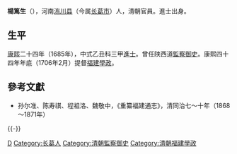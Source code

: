 {{Otheruses|other=名为楊篤生的其他人物|杨守仁 (革命家)}}

'''楊篤生'''（{{bd|？||？|catIdx=}}），河南[[洧川县|洧川县]]（今属[[长葛市|长葛市]]）人，清朝官員。進士出身。

== 生平 ==
[[康熙|康熙]]二十四年（1685年），中式乙丑科三甲[[進士|進士]]。曾任陕西道[[監察御史|監察御史]]。康熙四十四年年底（1706年2月）提督[[福建|福建]][[學政|學政]]。

==參考文獻==
*孙尔准、陈寿祺、程祖洛、魏敬中，《重纂福建通志》，清同治七～十年（1868～1871年）

{{-}}
{{start box}}
{{s-off}}
{{s-before|[[沈涵|沈涵]]}}
{{s-title|[[清朝福建學政列表|提督福建學政]]|<small>康熙四十四年十二月廿八戊午（1706年2月11日）任</small>}}
{{s-after|[[范光宗|范光宗]]}}
{{end box}}

{{康熙二十四年乙丑科殿試金榜}}

{{Authority control}}

{{DEFAULTSORT:Yang楊}}
[[Category:楊姓|D]]
[[Category:长葛人|Category:长葛人]]
[[Category:清朝監察御史|Category:清朝監察御史]]
[[Category:清朝福建學政|Category:清朝福建學政]]
